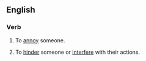 ==English==

===Verb===
{{head|en|verb|head=[[get]] [[in]] someone's [[hair]]}}

# {{lb|en|informal}} To [[annoy]] someone.
# {{lb|en|informal}} To [[hinder]] someone or [[interfere]] with their actions.